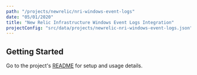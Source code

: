 ```yaml
---
path: "/projects/newrelic/nri-windows-event-logs"
date: "05/01/2020"
title: "New Relic Infrastructure Windows Event Logs Integration"
projectConfig: "src/data/projects/newrelic-nri-windows-event-logs.json"
---
```


## Getting Started

Go to the project's [README](https://github.com/newrelic/nri-windows-event-logs#readme) for setup and usage details.





